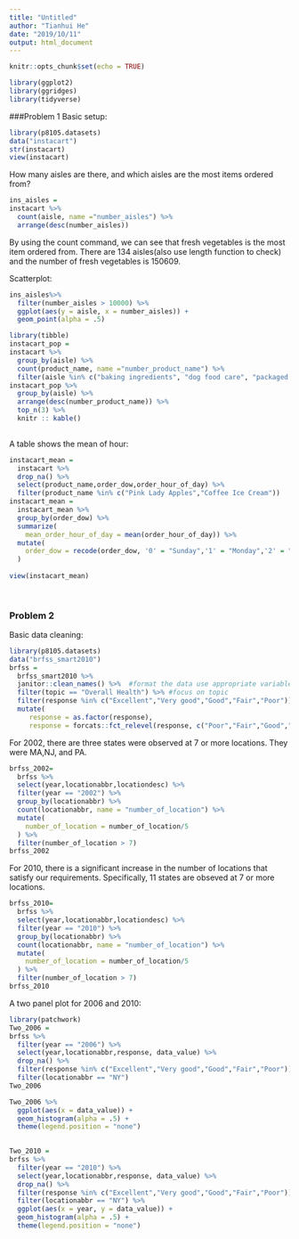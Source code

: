 ```yaml
---
title: "Untitled"
author: "Tianhui He"
date: "2019/10/11"
output: html_document
---
```


```r
knitr::opts_chunk$set(echo = TRUE)
```

```r
library(ggplot2)
library(ggridges)
library(tidyverse)
```

###Problem 1
Basic setup:
```r
library(p8105.datasets)
data("instacart")
str(instacart)
view(instacart)
```

How many aisles are there, and which aisles are the most items ordered from?
```r
ins_aisles = 
instacart %>%
  count(aisle, name ="number_aisles") %>%
  arrange(desc(number_aisles)) 
```

By using the count command, we can see that fresh vegetables is the most item ordered from. There are 134 aisles(also use length function to check) and the number of fresh vegetables is 150609. 

Scatterplot:
```r
ins_aisles%>%
  filter(number_aisles > 10000) %>%
  ggplot(aes(y = aisle, x = number_aisles)) + 
  geom_point(alpha = .5)
```

```r
library(tibble)
instacart_pop =
instacart %>%
  group_by(aisle) %>%
  count(product_name, name ="number_product_name") %>%
  filter(aisle %in% c("baking ingredients", "dog food care", "packaged vegetables fruits")) 
instacart_pop %>% 
  group_by(aisle) %>% 
  arrange(desc(number_product_name)) %>% 
  top_n(3) %>% 
  knitr :: kable()
  
```

A table shows the mean of hour:
```r
instacart_mean =
  instacart %>% 
  drop_na() %>% 
  select(product_name,order_dow,order_hour_of_day) %>% 
  filter(product_name %in% c("Pink Lady Apples","Coffee Ice Cream")) 
instacart_mean =
  instacart_mean %>% 
  group_by(order_dow) %>% 
  summarize(
    mean_order_hour_of_day = mean(order_hour_of_day)) %>% 
  mutate(
    order_dow = recode(order_dow, '0' = "Sunday",'1' = "Monday",'2' = "Tuesday",'3' = "Wednesday", '4' = "Thursday", '5' = "Friday", '6' = "Saturday")
  )
  
view(instacart_mean)
  
  
```


### Problem 2
Basic data cleaning:
```r
library(p8105.datasets)
data("brfss_smart2010") 
brfss = 
  brfss_smart2010 %>% 
  janitor::clean_names() %>%  #format the data use appropriate variable names
  filter(topic == "Overall Health") %>% #focus on topic
  filter(response %in% c("Excellent","Very good","Good","Fair","Poor")) %>%  # responses from "Excellent" to "Poor", used unique command to check what are categories in response
  mutate(
     response = as.factor(response),
     response = forcats::fct_relevel(response, c("Poor","Fair","Good","Very good","Excellent"))) #responses as a factor taking levels orders

```
For 2002, there are three states were observed at 7 or more locations. They were MA,NJ, and PA.
```r
brfss_2002= 
  brfss %>%
  select(year,locationabbr,locationdesc) %>% 
  filter(year == "2002") %>% 
  group_by(locationabbr) %>% 
  count(locationabbr, name = "number_of_location") %>% 
  mutate(
    number_of_location = number_of_location/5
  ) %>% 
  filter(number_of_location > 7)
brfss_2002

```
For 2010, there is a significant increase in the number of locations that satisfy our requirements. Specifically, 11 states are obseved at 7 or more locations.
```r
brfss_2010= 
  brfss %>%
  select(year,locationabbr,locationdesc) %>% 
  filter(year == "2010") %>% 
  group_by(locationabbr) %>% 
  count(locationabbr, name = "number_of_location") %>% 
  mutate(
    number_of_location = number_of_location/5
  ) %>% 
  filter(number_of_location > 7)
brfss_2010
```

A two panel plot for 2006 and 2010:
```r
library(patchwork)
Two_2006 =
brfss %>% 
  filter(year == "2006") %>% 
  select(year,locationabbr,response, data_value) %>% 
  drop_na() %>% 
  filter(response %in% c("Excellent","Very good","Good","Fair","Poor")) %>% 
  filter(locationabbr == "NY")
Two_2006

Two_2006 %>% 
  ggplot(aes(x = data_value)) + 
  geom_histogram(alpha = .5) +
  theme(legend.position = "none")
  


```


```r
Two_2010 =
brfss %>% 
  filter(year == "2010") %>% 
  select(year,locationabbr,response, data_value) %>% 
  drop_na() %>% 
  filter(response %in% c("Excellent","Very good","Good","Fair","Poor")) %>% 
  filter(locationabbr == "NY") %>% 
  ggplot(aes(x = year, y = data_value)) + 
  geom_histogram(alpha = .5) +
  theme(legend.position = "none")

  
```